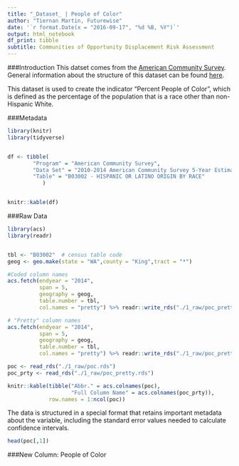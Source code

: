 ```yaml
---
title: "_Dataset_ | People of Color"
author: "Tiernan Martin, Futurewise"
date: '`r format.Date(x = "2016-09-17", "%d %B, %Y")`'
output: html_notebook
df_print: tibble
subtitle: Communities of Opportunity Displacement Risk Assessment
---
```


###Introduction
This datset comes from the [American Community Survey](https://www.census.gov/programs-surveys/acs/). General information about the structure of this dataset can be found [here](https://factfinder.census.gov/faces/affhelp/jsf/pages/metadata.xhtml?lang=en&type=table&id=table.en.ACS_14_5YR_B03002#main_content).

This dataset is used to create the indicator "Percent People of Color", which is defined as the percentage of the population that is a race other than non-Hispanic White.

###Metadata

```r
library(knitr)
library(tidyverse)


df <- tibble(
        "Program" = "American Community Survey",
        "Data Set" = "2010-2014 American Community Survey 5-Year Estimates",
        "Table" = "B03002 - HISPANIC OR LATINO ORIGIN BY RACE"
           )


knitr::kable(df)

```

###Raw Data

```r
library(acs)
library(readr)


tbl <- "B03002"  # census table code
geog <- geo.make(state = "WA",county = "King",tract = "*")

#Coded column names
acs.fetch(endyear = "2014",
          span = 5,
          geography = geog,
          table.number = tbl,
          col.names = "pretty") %>% readr::write_rds("./1_raw/poc_pretty.rds")

# "Pretty" column names
acs.fetch(endyear = "2014",
          span = 5,
          geography = geog,
          table.number = tbl,
          col.names = "pretty") %>% readr::write_rds("./1_raw/poc_pretty.rds")

poc <- read_rds("./1_raw/poc.rds")
poc_prty <- read_rds("./1_raw/poc_pretty.rds")

knitr::kable(tibble("Abbr." = acs.colnames(poc),
                    "Full Column Name" = acs.colnames(poc_prty)),
             row.names = 1:ncol(poc))
```

The data is structured in a special format that retains important metadata about the variable, including the standard error values needed to calculate confidence intervals.
```r
head(poc[,1])
```




###New Column: People of Color
```r

```











